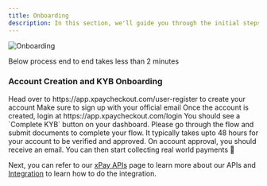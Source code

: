 ```yaml
---
title: Onboarding
description: In this section, we'll guide you through the initial steps to get started with xPay
---
```


<Frame>
<img src="/images/onboarding.png" alt="Onboarding" />
</Frame>

<Note>Below process end to end takes less than 2 minutes</Note>

### Account Creation and KYB Onboarding

<Steps>
  <Step title="Create your account">
    Head over to https://app.xpaycheckout.com/user-register to create your
    account
    <Tip>Make sure to sign up with your official email</Tip>
  </Step>
  <Step title="Login">
    Once the account is created, login at https://app.xpaycheckout.com/login
  </Step>
  <Step title="Complete KYB">
    You should see a `Complete KYB` button on your dashboard. Please go through
    the flow and submit documents to complete your flow.
    <Note>
      It typically takes upto 48 hours for your account to be verified and
      approved.
    </Note>
  </Step>
  <Step title="Account approval">
    On account approval, you should receive an email. You can then start
    collecting real world payments 🎉
  </Step>
</Steps>

Next, you can refer to our [xPay APIs](/endpoint/xPayAPIs/create-intent) page to learn more about our APIs and [Integration](/integrations/architecture) to learn how to do the integration.